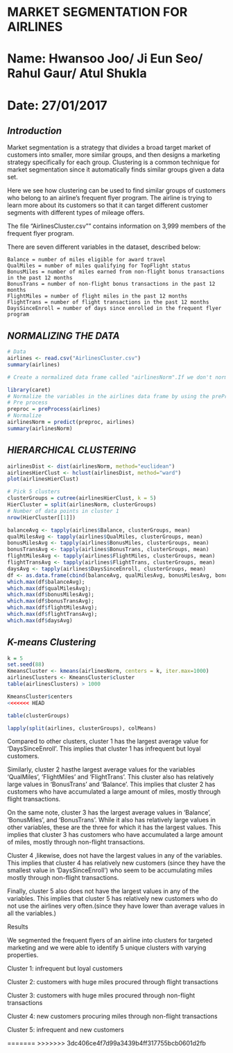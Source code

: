 MARKET SEGMENTATION FOR AIRLINES
========================================================
# Name: Hwansoo Joo/ Ji Eun Seo/ Rahul Gaur/ Atul Shukla
# Date: 27/01/2017

## *Introduction*
Market segmentation is a strategy that divides a broad target market of customers into smaller, more similar groups, and then designs a marketing strategy specifically for each group. Clustering is a common technique for market segmentation since it automatically finds similar groups given a data set. 

Here we see how clustering can be used to find similar groups of customers who belong to an airline's frequent flyer program. The airline is trying to learn more about its customers so that it can target different customer segments with different types of mileage offers. 

The file "AirlinesCluster.csv"" contains information on 3,999 members of the frequent flyer program. 

There are seven different variables in the dataset, described below:

    Balance = number of miles eligible for award travel
    QualMiles = number of miles qualifying for TopFlight status
    BonusMiles = number of miles earned from non-flight bonus transactions in the past 12 months
    BonusTrans = number of non-flight bonus transactions in the past 12 months
    FlightMiles = number of flight miles in the past 12 months
    FlightTrans = number of flight transactions in the past 12 months
    DaysSinceEnroll = number of days since enrolled in the frequent flyer program

## *NORMALIZING THE DATA*
```r
# Data
airlines <- read.csv("AirlinesCluster.csv")
summary(airlines)

# Create a normalized data frame called "airlinesNorm".If we don't normalize the data, the variables that are on a larger scale will contribute much more to the distance calculation, and thus will dominate the clustering.

library(caret)
# Normalize the variables in the airlines data frame by using the preProcess function in the "caret" package
# Pre process
preproc = preProcess(airlines)
# Normalize
airlinesNorm = predict(preproc, airlines)
summary(airlinesNorm)
```

## *HIERARCHICAL CLUSTERING*
```r
airlinesDist <- dist(airlinesNorm, method="euclidean")
airlinesHierClust <- hclust(airlinesDist, method="ward") 
plot(airlinesHierClust)

# Pick 5 clusters
clusterGroups = cutree(airlinesHierClust, k = 5)
HierCluster = split(airlinesNorm, clusterGroups)
# Number of data points in cluster 1
nrow(HierCluster[[1]])

balanceAvg <- tapply(airlines$Balance, clusterGroups, mean)
qualMilesAvg <- tapply(airlines$QualMiles, clusterGroups, mean)
bonusMilesAvg <- tapply(airlines$BonusMiles, clusterGroups, mean)
bonusTransAvg <- tapply(airlines$BonusTrans, clusterGroups, mean)
flightMilesAvg <- tapply(airlines$FlightMiles, clusterGroups, mean)
flightTransAvg <- tapply(airlines$FlightTrans, clusterGroups, mean)
daysAvg <- tapply(airlines$DaysSinceEnroll, clusterGroups, mean)
df <- as.data.frame(cbind(balanceAvg, qualMilesAvg, bonusMilesAvg, bonusTransAvg, flightMilesAvg, flightTransAvg, daysAvg))
which.max(df$balanceAvg); 
which.max(df$qualMilesAvg);
which.max(df$bonusMilesAvg); 
which.max(df$bonusTransAvg); 
which.max(df$flightMilesAvg); 
which.max(df$flightTransAvg);
which.max(df$daysAvg)
```

## *K-means Clustering*
```r
k = 5
set.seed(88)
KmeansCluster <- kmeans(airlinesNorm, centers = k, iter.max=1000)
airlinesClusters <- KmeansCluster$cluster
table(airlinesClusters) > 1000

KmeansCluster$centers
<<<<<<< HEAD
```


```r
table(clusterGroups)
```

```r
lapply(split(airlines, clusterGroups), colMeans)
```

Compared to other clusters, cluster 1 has the largest average value for 'DaysSinceEnroll'. This implies that cluster 1 has infrequent but loyal customers.

Similarly, cluster 2 hasthe largest average values for the variables 'QualMiles', 'FlightMiles' and 'FlightTrans'. This cluster also has relatively large values in 'BonusTrans' and 'Balance'. This implies that cluster 2 has customers who have accumulated a large amount of miles, mostly through flight transactions.

On the same note, cluster 3 has the largest average values in 'Balance', 'BonusMiles', and 'BonusTrans'. While it also has relatively large values in other variables, these are the three for which it has the largest values. This implies that cluster 3 has customers who have accumulated a large amount of miles, mostly through non-flight transactions.

Cluster 4 ,likewise, does not have the largest values in any of the variables. This implies that cluster 4 has relatively new customers (since they have the smallest value in 'DaysSinceEnroll') who seem to be accumulating miles mostly through non-flight transactions.

Finally, cluster 5 also does not have the largest values in any of the variables. This implies that cluster 5 has relatively new customers who do not use the airlines very often.(since they have lower than average values in all the variables.)

Results

We segmented the frequent flyers of an airline into clusters for targeted marketing and we were able to identify 5 unique clusters with varying properties.

Cluster 1: infrequent but loyal customers

Cluster 2: customers with huge miles procured through flight transactions

Cluster 3: customers with huge miles procured through non-flight transactions

Cluster 4: new customers procuring miles through non-flight transactions

Cluster 5: infrequent and new customers

=======
>>>>>>> 3dc406ce4f7d99a3439b4ff317755bcb0601d2fb
